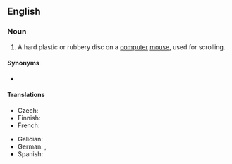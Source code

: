 {{also|mouse-wheel}}

==English==
{{wikipedia|Scroll wheel}}

===Noun===
{{en-noun}}

# {{lb|en|computing}} A hard plastic or rubbery disc on a [[computer]] [[mouse]], used for scrolling.

====Synonyms====
* {{l|en|scroll wheel}}

====Translations====
{{trans-top|disc used for scrolling}}
* Czech: {{t|cs|skrolovací kolečko|n}}
* Finnish: {{t|fi|hiiren rulla}}
* French: {{t|fr|molette de souris|f}}
{{trans-mid}}
* Galician: {{t|gl|roda do rato|f}}
* German: {{t|de|Mausrad|n}}, {{t|de|Scrollrad|n}}
* Spanish: {{t|es|rueda del ratón}}
{{trans-bottom}}